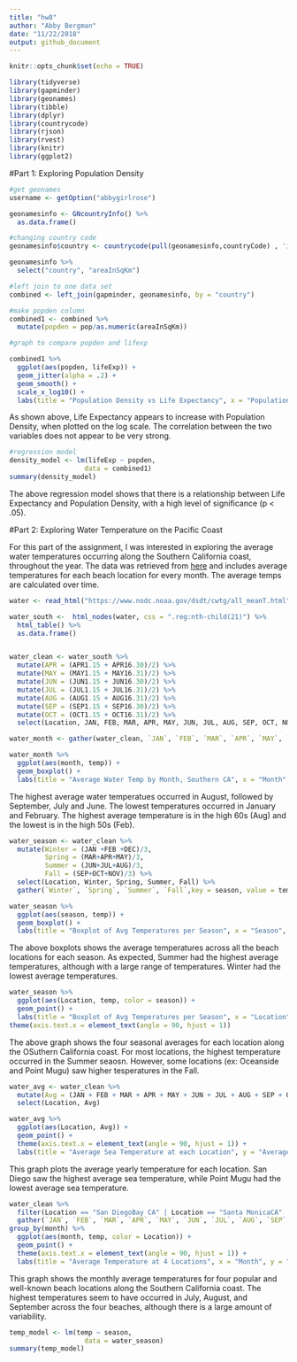 ```yaml
---
title: "hw8"
author: "Abby Bergman"
date: "11/22/2018"
output: github_document
---
```


```r
knitr::opts_chunk$set(echo = TRUE)
```

```r
library(tidyverse)
library(gapminder)
library(geonames)
library(tibble)
library(dplyr)
library(countrycode)
library(rjson)
library(rvest)
library(knitr)
library(ggplot2)
```

#Part 1: Exploring Population Density

```r
#get geonames
username <- getOption("abbygirlrose")

geonamesinfo <- GNcountryInfo() %>%
  as.data.frame()


```


```r
#changing country code
geonamesinfo$country <- countrycode(pull(geonamesinfo,countryCode) , 'iso2c', 'country.name')

geonamesinfo %>%
  select("country", "areaInSqKm") 

#left join to one data set
combined <- left_join(gapminder, geonamesinfo, by = "country")

#make popden column
combined1 <- combined %>%
  mutate(popden = pop/as.numeric(areaInSqKm))
```

```r
#graph to compare popden and lifexp

combined1 %>%
  ggplot(aes(popden, lifeExp)) +
  geom_jitter(alpha = .2) +
  geom_smooth() +
  scale_x_log10() +
  labs(title = "Population Density vs Life Expectancy", x = "Population Density", y = "Life Expectancy")
```

As shown above, Life Expectancy appears to increase with Population Density, when plotted on the log scale. The correlation between the two variables does not appear to be very strong. 

```r
#regression model
density_model <- lm(lifeExp ~ popden, 
                   data = combined1)
summary(density_model)
```
The above regression model shows that there is a relationship between Life Expectancy and Population Density, with a high level of significance (p < .05). 


#Part 2: Exploring Water Temperature on the Pacific Coast

For this part of the assignment, I was interested in exploring the average water temperatures occurring along the Southern California coast, throughout the year. The data was retrieved from [here](https://www.nodc.noaa.gov/dsdt/cwtg/all_meanT.html) and includes average temperatures for each beach location for every month. The average temps are calculated over time. 

```r
water <- read_html("https://www.nodc.noaa.gov/dsdt/cwtg/all_meanT.html")

water_south <-  html_nodes(water, css = ".reg:nth-child(21)") %>%
  html_table() %>%
  as.data.frame()


water_clean <- water_south %>%
  mutate(APR = (APR1.15 + APR16.30)/2) %>%
  mutate(MAY = (MAY1.15 + MAY16.31)/2) %>%
  mutate(JUN = (JUN1.15 + JUN16.30)/2) %>%
  mutate(JUL = (JUL1.15 + JUL16.31)/2) %>%
  mutate(AUG = (AUG1.15 + AUG16.31)/2) %>%
  mutate(SEP = (SEP1.15 + SEP16.30)/2) %>%
  mutate(OCT = (OCT1.15 + OCT16.31)/2) %>%
  select(Location, JAN, FEB, MAR, APR, MAY, JUN, JUL, AUG, SEP, OCT, NOV, DEC)

water_month <- gather(water_clean, `JAN`, `FEB`, `MAR`, `APR`, `MAY`, `JUN`, `JUL`, `AUG`, `SEP`, `OCT`, `NOV`, `DEC` ,key = month, value = temp)

water_month %>%
  ggplot(aes(month, temp)) +
  geom_boxplot() + 
  labs(title = "Average Water Temp by Month, Southern CA", x = "Month", y = "Average Water Temp")
```

The highest average water temperatues occurred in August, followed by September, July and June. The lowest temperatures occurred in January and February. The highest average temperature is in the high 60s (Aug) and the lowest is in the high 50s (Feb).


```r
water_season <- water_clean %>%
  mutate(Winter = (JAN +FEB +DEC)/3, 
         Spring = (MAR+APR+MAY)/3, 
         Summer = (JUN+JUL+AUG)/3, 
         Fall = (SEP+OCT+NOV)/3) %>%
  select(Location, Winter, Spring, Summer, Fall) %>%
  gather(`Winter`, `Spring`, `Summer`, `Fall`,key = season, value = temp)

water_season %>%
  ggplot(aes(season, temp)) +
  geom_boxplot() + 
  labs(title = "Boxplot of Avg Temperatures per Season", x = "Season", y = "Temperature")

```

The above boxplots shows the average temperatures across all the beach locations for each season. As expected, Summer had the highest average temperatures, although with a large range of temperatures. Winter had the lowest average temperatures. 

```r

water_season %>%
  ggplot(aes(Location, temp, color = season)) +
  geom_point() + 
  labs(title = "Boxplot of Avg Temperatures per Season", x = "Location", y = "Temperature") +
theme(axis.text.x = element_text(angle = 90, hjust = 1))

```

The above graph shows the four seasonal averages for each location along the OSuthern California coast. For most locations, the highest temperature occurred in the Summer seaosn. However, some locations (ex: Oceanside and Point Mugu) saw higher tesperatures in the Fall. 

```r
water_avg <- water_clean %>%
  mutate(Avg = (JAN + FEB + MAR + APR + MAY + JUN + JUL + AUG + SEP + OCT + NOV + DEC)/12) %>%
  select(Location, Avg) 

water_avg %>%
  ggplot(aes(Location, Avg)) +
  geom_point() +
  theme(axis.text.x = element_text(angle = 90, hjust = 1)) +
  labs(title = "Average Sea Temperature at each Location", y = "Average Temperature")

```

This graph plots the average yearly temperature for each location. San Diego saw the highest average sea temperature, while Point Mugu had the lowest average sea temperature.  


```r
water_clean %>%
  filter(Location == "San DiegoBay CA" | Location == "Santa MonicaCA" | Location == "Santa BarbaraCA" | Location == "Los AngelesCA") %>%
  gather(`JAN`, `FEB`, `MAR`, `APR`, `MAY`, `JUN`, `JUL`, `AUG`, `SEP`, `OCT`, `NOV`, `DEC` ,key = month, value = temp) %>%
group_by(month) %>%
  ggplot(aes(month, temp, color = Location)) +
  geom_point() +
  theme(axis.text.x = element_text(angle = 90, hjust = 1)) +
  labs(title = "Average Temperature at 4 Locations", x = "Month", y = "Temperature")
```

This graph shows the monthly average temperatures for four popular and well-known beach locations along the Southern California coast. The highest temperatures seem to have occurred in July, August, and September across the four beaches, although there is a large amount of variability. 

```r
temp_model <- lm(temp ~ season, 
                   data = water_season)
summary(temp_model)
```

